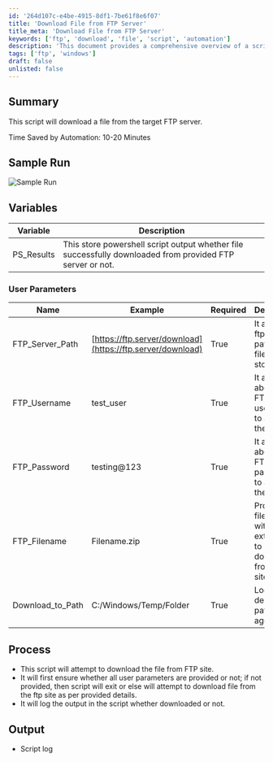```yaml
---
id: '264d107c-e4be-4915-8df1-7be61f8e6f07'
title: 'Download File from FTP Server'
title_meta: 'Download File from FTP Server'
keywords: ['ftp', 'download', 'file', 'script', 'automation']
description: 'This document provides a comprehensive overview of a script designed to download files from a specified FTP server. It includes details on user parameters, process flow, and output logging to ensure successful execution and error handling.'
tags: ['ftp', 'windows']
draft: false
unlisted: false
---
```

## Summary

This script will download a file from the target FTP server.

Time Saved by Automation: 10-20 Minutes

## Sample Run

![Sample Run](../../../static/img/FTP---Download-File/image_1.png)

## Variables

| Variable      | Description                                                                                       |
|---------------|---------------------------------------------------------------------------------------------------|
| PS_Results    | This store powershell script output whether file successfully downloaded from provided FTP server or not. |

### User Parameters

| Name               | Example                                 | Required | Description                                                  |
|--------------------|-----------------------------------------|----------|--------------------------------------------------------------|
| FTP_Server_Path    | [https://ftp.server/download](https://ftp.server/download) | True     | It asks the ftp server path where file is stored            |
| FTP_Username       | test_user                               | True     | It asks about the FTP username to access the ftp site       |
| FTP_Password       | testing@123                             | True     | It asks about the FTP password to access the ftp site       |
| FTP_Filename       | Filename.zip                            | True     | Provide filename with extension to download from ftp site   |
| Download_to_Path   | C:/Windows/Temp/Folder                  | True     | Local destination path on agent                               |

## Process

- This script will attempt to download the file from FTP site.
- It will first ensure whether all user parameters are provided or not; if not provided, then script will exit or else will attempt to download file from the ftp site as per provided details.
- It will log the output in the script whether downloaded or not.

## Output

- Script log












